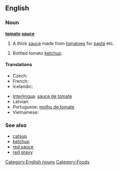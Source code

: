 ==English==

===Noun===
'''[[tomato]] [[sauce]]'''

# A thick [[sauce]] made from [[tomato]]es for [[pasta]] etc.
# {{context|British|Australia|New Zealand}} Bottled tomato [[ketchup]].

====Translations====
{{trans-top|pasta sauce}}
* Czech: {{t|cs|rajská omáčka|f}}
* French: {{t+|fr|sauce tomate|f}}
* Icelandic: {{t+|is|tómatsósa|f}}
{{trans-mid}}
* [[Interlingua]]: [[sauce de tomate]]
* Latvian: {{t-|lv|tomātu mērce|f|xs=Latvian}}
* Portuguese: [[molho de tomate]] {{m}}
* Vietnamese: {{t|vi|nước xốt cà chua}}
{{trans-bottom}}

===See also===
* [[catsup]]
* [[ketchup]]
* [[red sauce]]
* [[red gravy]]

[[Category:English nouns]]
[[Category:Foods]]